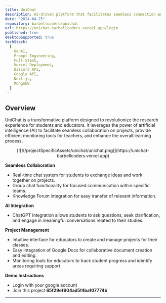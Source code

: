 ```yaml
---
title: UniChat
description: AI-driven platform that facilitates seamless connection and collaboration on academic projects
date: "2024-04-25"
repository: barbellcoders/unichat
url: https://unichat-barbellcoders.vercel.app/login
published: true
desktopSupported: true
techStack:
  [
    GenAI,
    Prompt Engineering,
    Full-Stack,
    Vercel Deployment,
    Discord API,
    Google API,
    Next.js,
    MongoDB
  ]
---
```


## Overview

UniChat is a transformative platform designed to revolutionize the research experience for students and educators. It leverages the power of artificial intelligence (AI) to facilitate seamless collaboration on projects, provide efficient monitoring tools for teachers, and enhance the overall learning process.

<div align="center">
  [![](/projectSpecificAssets/unichat/unichat.png)](https://unichat-barbellcoders.vercel.app)
</div>

**Seamless Collaboration**

- Real-time chat system for students to exchange ideas and work together on projects.
- Group chat functionality for focused communication within specific teams.
- Knowledge Forum integration for easy transfer of relevant information.

**AI Integration**

- ChatGPT integration allows students to ask questions, seek clarification, and engage in meaningful conversations related to their studies.

**Project Management**

- Intuitive interface for educators to create and manage projects for their classes.
- Easy integration of Google Docs for collaborative document creation and editing.
- Monitoring tools for educators to track student progress and identify areas requiring support.

**Demo Instructions**

- Login with your google account
- Join this project **65f29ef604ad5f4ba107774b**

---
